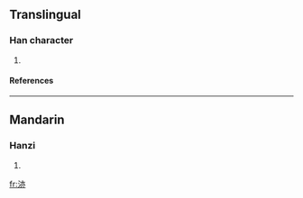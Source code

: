 ==Translingual==
===Han character===
{{Han char|rn=85|rad=水|as=06|sn=9|four=|canj=水卜中金 (EYLC), X水卜中金 (XEYLC)}}
# {{defn|Han|sort=水06}}
====References====
{{Han ref|kx=0619.160|dkj=17351|hdz=31615.020|uh=6D02|ud=27906}}

----
==Mandarin==
===Hanzi===
{{cmn-hanzi|pin=[[huì]] ([[hui4]]), [[yì]] ([[yi4]])|wg=hui<sup>4</sup>, i<sup>4</sup>}}
# {{defn|Mandarin}}

[[fr:洂]]